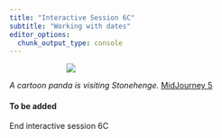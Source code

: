 ```yaml
---
title: "Interactive Session 6C"
subtitle: "Working with dates"
editor_options: 
  chunk_output_type: console
---
```



::: {style="width: 60%; margin: auto;"}
![](images/dates.jpeg)
:::

:::{.gray-text .center-text}
*A cartoon panda is visiting Stonehenge.* [MidJourney 5](https://www.midjourney.com/jobs/68f2f16e-29bc-4981-ae9b-9c1edb669684?index=0)
:::

#### To be added

::: {.center-text .body-text-xl .teal-text}
End interactive session 6C
:::
